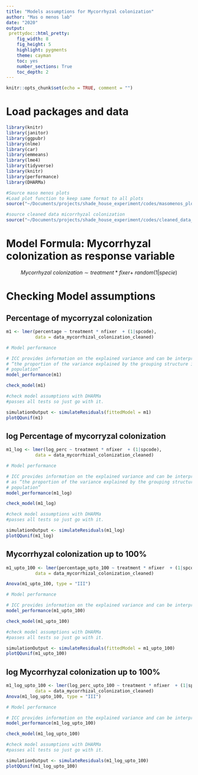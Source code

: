 ```yaml
---
title: "Models assumptions for Mycorrhyzal colonization"
author: "Mas o menos lab"
date: "2020"
output: 
 prettydoc::html_pretty:
    fig_width: 8
    fig_height: 5 
    highlight: pygments
    theme: cayman   
    toc: yes
    number_sections: True
    toc_depth: 2
---
```


```r
knitr::opts_chunk$set(echo = TRUE, comment = "")
```

# Load packages and data 

```r
library(knitr)
library(janitor)
library(ggpubr)
library(nlme)
library(car)
library(emmeans)
library(lme4)
library(tidyverse)
library(knitr)
library(performance)
library(DHARMa)
```

```r
#Source maso menos plots
#Load plot function to keep same format to all plots
source("~/Documents/projects/shade_house_experiment/codes/masomenos_plot.R")
```

```r
#source cleaned data micorrhyzal colonization
source("~/Documents/projects/shade_house_experiment/codes/cleaned_data_mycorrhizal_colonization.R")
```


# Model Formula: Mycorrhyzal colonization as response variable 

$$Mycorrhyzal\ colonization\sim treatment*fixer +\ random(1|specie)$$


# Checking Model assumptions

## Percentage of mycorryzal colonization

```r
m1 <- lmer(percentage ~ treatment * nfixer  + (1|spcode), 
		   data = data_mycorrhizal_colonization_cleaned)

```

```r
# Model performance

# ICC provides information on the explained variance and can be interpreted as:
# “the proportion of the variance explained by the grouping structure in the 
# population”
model_performance(m1)

check_model(m1)

```


```r
#check model assumptions with DHARMa 
#passes all tests so just go with it. 

simulationOutput <- simulateResiduals(fittedModel = m1)
plotQQunif(m1) 
```


## log Percentage of mycorryzal colonization 
  
```r
m1_log <- lmer(log_perc ~ treatment * nfixer  + (1|spcode), 
		   data = data_mycorrhizal_colonization_cleaned)
```


```r
# Model performance

# ICC provides information on the explained variance and can be interpreted 
# as “the proportion of the variance explained by the grouping structure in the 
# population”
model_performance(m1_log)

check_model(m1_log)

```


```r
#check model assumptions with DHARMa 
#passes all tests so just go with it. 

simulationOutput <- simulateResiduals(m1_log)
plotQQunif(m1_log) 
```


## Mycorrhyzal colonization up to 100%

```r
m1_upto_100 <- lmer(percentage_upto_100 ~ treatment * nfixer  + (1|spcode), 
		   data = data_mycorrhizal_colonization_cleaned)

Anova(m1_upto_100, type = "III")
```


```r
# Model performance

# ICC provides information on the explained variance and can be interpreted as “the proportion of the variance explained by the grouping structure in the population”
model_performance(m1_upto_100)

check_model(m1_upto_100)

```


```r
#check model assumptions with DHARMa 
#passes all tests so just go with it. 

simulationOutput <- simulateResiduals(fittedModel = m1_upto_100)
plotQQunif(m1_upto_100) 
```

## log Mycorrhyzal colonization up to 100% 

```r
m1_log_upto_100 <- lmer(log_perc_upto_100 ~ treatment * nfixer  + (1|spcode), 
		   data = data_mycorrhizal_colonization_cleaned)
Anova(m1_log_upto_100, type = "III")
```


```r
# Model performance

# ICC provides information on the explained variance and can be interpreted as “the proportion of the variance explained by the grouping structure in the population”
model_performance(m1_log_upto_100)

check_model(m1_log_upto_100)

```


```r
#check model assumptions with DHARMa 
#passes all tests so just go with it. 

simulationOutput <- simulateResiduals(m1_log_upto_100)
plotQQunif(m1_log_upto_100) 
```

